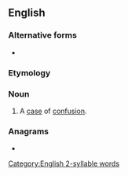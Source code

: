 {{also|mix up|mix-up}}
==English==

===Alternative forms===
* {{l|en|mix-up}}

===Etymology===
{{compound|en|mix|up}}

===Noun===
{{en-noun}}

# A [[case]] of [[confusion]].

===Anagrams===
* {{anagrams|en|a=impux|upmix}}

[[Category:English 2-syllable words]]